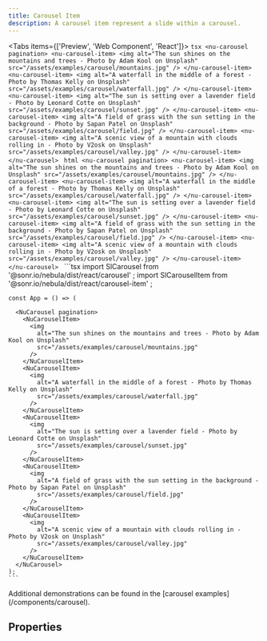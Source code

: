 ```yaml
---
title: Carousel Item
description: A carousel item represent a slide within a carousel.
---
```



<Tabs items={['Preview', 'Web Component', 'React']}>
  <Tab value="Preview">
    ```tsx
    <nu-carousel pagination>
      <nu-carousel-item>
        <img
          alt="The sun shines on the mountains and trees - Photo by Adam Kool on Unsplash"
          src="/assets/examples/carousel/mountains.jpg"
        />
      </nu-carousel-item>
      <nu-carousel-item>
        <img
          alt="A waterfall in the middle of a forest - Photo by Thomas Kelly on Unsplash"
          src="/assets/examples/carousel/waterfall.jpg"
        />
      </nu-carousel-item>
      <nu-carousel-item>
        <img
          alt="The sun is setting over a lavender field - Photo by Leonard Cotte on Unsplash"
          src="/assets/examples/carousel/sunset.jpg"
        />
      </nu-carousel-item>
      <nu-carousel-item>
        <img
          alt="A field of grass with the sun setting in the background - Photo by Sapan Patel on Unsplash"
          src="/assets/examples/carousel/field.jpg"
        />
      </nu-carousel-item>
      <nu-carousel-item>
        <img
          alt="A scenic view of a mountain with clouds rolling in - Photo by V2osk on Unsplash"
          src="/assets/examples/carousel/valley.jpg"
        />
      </nu-carousel-item>
    </nu-carousel>
    ```
  </Tab>
  <Tab value="Web Component">
    ```html
    <nu-carousel pagination>
      <nu-carousel-item>
        <img
          alt="The sun shines on the mountains and trees - Photo by Adam Kool on Unsplash"
          src="/assets/examples/carousel/mountains.jpg"
        />
      </nu-carousel-item>
      <nu-carousel-item>
        <img
          alt="A waterfall in the middle of a forest - Photo by Thomas Kelly on Unsplash"
          src="/assets/examples/carousel/waterfall.jpg"
        />
      </nu-carousel-item>
      <nu-carousel-item>
        <img
          alt="The sun is setting over a lavender field - Photo by Leonard Cotte on Unsplash"
          src="/assets/examples/carousel/sunset.jpg"
        />
      </nu-carousel-item>
      <nu-carousel-item>
        <img
          alt="A field of grass with the sun setting in the background - Photo by Sapan Patel on Unsplash"
          src="/assets/examples/carousel/field.jpg"
        />
      </nu-carousel-item>
      <nu-carousel-item>
        <img
          alt="A scenic view of a mountain with clouds rolling in - Photo by V2osk on Unsplash"
          src="/assets/examples/carousel/valley.jpg"
        />
      </nu-carousel-item>
    </nu-carousel>
    ```
  </Tab>
  <Tab value="React">
    ```tsx
    import SlCarousel from '@sonr.io/nebula/dist/react/carousel'
    ;
    import SlCarouselItem from '@sonr.io/nebula/dist/react/carousel-item'
    ;
    
    const App = () => (
      
      <NuCarousel pagination>
        <NuCarouselItem>
          <img
            alt="The sun shines on the mountains and trees - Photo by Adam Kool on Unsplash"
            src="/assets/examples/carousel/mountains.jpg"
          />
        </NuCarouselItem>
        <NuCarouselItem>
          <img
            alt="A waterfall in the middle of a forest - Photo by Thomas Kelly on Unsplash"
            src="/assets/examples/carousel/waterfall.jpg"
          />
        </NuCarouselItem>
        <NuCarouselItem>
          <img
            alt="The sun is setting over a lavender field - Photo by Leonard Cotte on Unsplash"
            src="/assets/examples/carousel/sunset.jpg"
          />
        </NuCarouselItem>
        <NuCarouselItem>
          <img
            alt="A field of grass with the sun setting in the background - Photo by Sapan Patel on Unsplash"
            src="/assets/examples/carousel/field.jpg"
          />
        </NuCarouselItem>
        <NuCarouselItem>
          <img
            alt="A scenic view of a mountain with clouds rolling in - Photo by V2osk on Unsplash"
            src="/assets/examples/carousel/valley.jpg"
          />
        </NuCarouselItem>
      </NuCarousel>
    );
    ```
  </Tab>
</Tabs>

<Callout type="info">
Additional demonstrations can be found in the [carousel examples](/components/carousel).
</Callout>

## Properties

<AutoTypeTable path="./src/components/carousel-item/carousel-item.component.ts" name="NuCarouselItem" />

